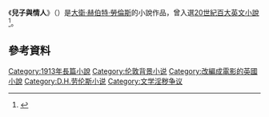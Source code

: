 {{Infobox book| <!-- See [[Wikipedia:WikiProject_Novels|Wikipedia:WikiProject Novels]] or [[Wikipedia:WikiProject_Books|Wikipedia:WikiProject Books]] -->
| name           = 兒子與情人
| title_orig     =
| translator     =
| image          = <!-- 檔案不存在 [[Image:Sonslovers.jpg|200px]] ，可從英文維基百科取得 --><!--prefer 1st edition-->
| caption  =
| author         = [[大衛·赫伯特·勞倫斯|大衛·赫伯特·勞倫斯]]
| illustrator    =
| cover_artist   =
| country        = 英國
| language       = 英語
| series         =
| subject        = <!-- Subject is not relevant for fiction -->
| genre          = 自傳小說
| publisher      = Gerald Duckworth and Company Ltd
| pub_date       = 1913<ref>{{Cite web |url=http://www.s4ulanguages.com/dhlawrence.html |title=Facsimile of the 1st edition (1913) |access-date=2014-12-19 |archive-date=2012-12-29 |archive-url=https://web.archive.org/web/20121229132945/http://www.s4ulanguages.com/dhlawrence.html |dead-url=no }}</ref>
| english_pub_date =
| pages          = 423
| isbn           = <!--n/a-->
| preceded_by    = [[入侵者_(小說)|入侵者]]
| followed_by    = [[虹_(小說)|虹]]
}}

《'''兒子與情人'''》（{{lang-en|''Sons and Lovers''}}）是[[大衛·赫伯特·勞倫斯|大衛·赫伯特·勞倫斯]]的小說作品，曾入選[[20世紀百大英文小說|20世紀百大英文小說]]<ref>{{Cite web |url=http://www.randomhouse.com/modernlibrary/100bestnovels.html |title=兰登公司20世纪百大英文小说 |accessdate=2014-12-19 |archive-date=2010-02-07 |archive-url=https://web.archive.org/web/20100207224252/http://www.randomhouse.com/modernlibrary/100bestnovels.html |dead-url=no }}</ref>。

==參考資料==
{{reflist}}

{{Authority control}}
{{DEFAULTSORT:Sons and Lovers}}
[[Category:1913年長篇小說|Category:1913年長篇小說]]
[[Category:伦敦背景小说|Category:伦敦背景小说]]
[[Category:改編成電影的英國小說|Category:改編成電影的英國小說]]
[[Category:D.H.劳伦斯小说|Category:D.H.劳伦斯小说]]
[[Category:文学淫秽争议|Category:文学淫秽争议]]